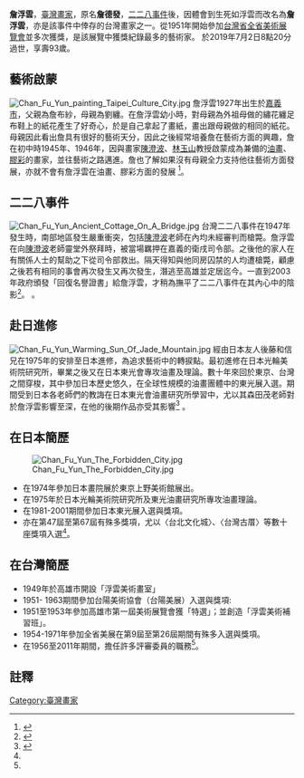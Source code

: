 {{Infobox person
| honorific_prefix          = 
|  name                      = 詹浮雲
| honorific_suffix          = 
| image                     = 
| image_size                = 230px
| alt                       = 
| caption                   = 
| 本名                      =    詹德發
| birth_name                = 
| birth_date                = 1927年
| birth_place               = {{TWN-JPN}}[[臺南州|臺南州]][[嘉義郡|嘉義郡]]
| death_date                = 2019年7月2日
| death_place               = {{TWN}}
| resting_place             = 
| resting_place_coordinates = 
| monuments                 = 
| residence                 = 
| nationality               = {{ROC}}
| ancestor                  = 
| other_names               = 
| ethnicity                 = [[臺灣人|臺灣人]]
| citizenship               = 
| style                     = 
| home_town                 = [[臺灣|臺灣]][[嘉義市|嘉義市]]
| spouse                    = 
| partner                   = 
| children                  = 
| parents                   = 
| relatives                 = 
| callsign                  = 
| awards                    = 
| signature                 = 
| signature_alt             = 
| signature_size            = 
| footnotes                 = 
| box_width                 = 
}}
'''詹浮雲'''{{BD|1927年||2019年|7月2日|catIdx=Chan}}，[[臺灣|臺灣]][[畫家|畫家]]，原名'''詹德發'''，[[二二八事件|二二八事件]]後，因體會到生死如浮雲而改名為'''詹浮雲'''，亦是該事件中倖存的台灣畫家之一。從1951年開始參加[[台灣省全省美術展覽會|台灣省全省美術展覽會]]並多次獲獎，是該展覽中獲獎紀錄最多的藝術家。
於2019年7月2日8點20分過世，享壽93歲。

==藝術啟蒙==
[[File:Chan_Fu_Yun_painting_Taipei_Culture_City.jpg|left]]
詹浮雲1927年出生於[[嘉義市|嘉義市]]，父親為詹布紗，母親為劉纏。在詹浮雲幼小時，對母親為外祖母做的繡花纏足布鞋上的紙花產生了好奇心，於是自己拿起了畫紙，畫出跟母親做的相同的紙花。母親因此看出詹具有很好的藝術天分，因此之後經常培養詹在藝術方面的興趣，詹在初中時1945年、1946年，因與畫家[[陳澄波|陳澄波]]、[[林玉山|林玉山]]教授啟蒙成為兼備的[[油畫|油畫]]、[[膠彩|膠彩]]的畫家，並往藝術之路邁進。詹也了解如果沒有母親全力支持他往藝術方面發展，亦就不會有詹浮雲在油畫、膠彩方面的發展
<ref name="官網">{{cite web| title=詹浮雲官方網站| url=http://fuyun.rumotan.com/| deadurl=yes| archiveurl=https://web.archive.org/web/20140311093239/http://fuyun.rumotan.com/| archivedate=2014-03-11| access-date=2014-03-11}}</ref>。

==二二八事件==
[[File:Chan_Fu_Yun_Ancient_Cottage_On_A_Bridge.jpg|right]]
台灣二二八事件在1947年發生時，南部地區發生嚴重衝突，包括[[陳澄波|陳澄波]]老師在內均未經審判而槍斃。詹浮雲在向[[陳澄波|陳澄波]]老師靈堂外祭拜時，被當場羈押在嘉義的衛戌司令部。之後他的家人在有關係人士的幫助之下從司令部救出。隔天得知與他同房囚禁的人均遭槍斃，顧慮之後若有相同的事會再次發生又再次發生，潛逃至高雄並定居迄今。一直到2003年政府頒發「回復名譽證書」給詹浮雲，才稍為撫平了二二八事件在其內心中的陰影<ref>{{cite web| title=國家文化資料庫—詹浮雲| url=http://nrch.cca.gov.tw/ccahome/peopleGroup/artist/artist_meta.jsp?xml_id=0006407632}}{{dead link|date=2018年4月 |bot=InternetArchiveBot |fix-attempted=yes }}</ref>。
。

==赴日進修==
[[File:Chan_Fu_Yun_Warming_Sun_Of_Jade_Mountain.jpg|right]]
經由日本友人後藤和信兄在1975年的安排至日本進修，為追求藝術中的轉捩點。最初進修在日本光輪美術院研究所，畢業之後又在日本東光會專攻油畫及理論。數十年來回於東京、台灣之間穿梭，其中參加日本歷史悠久，在全球性規模的油畫團體中的東光展入選。期間受到日本各老師們的教誨在日本東光會油畫研究所學習中，尤以其森田茂老師對於詹浮雲影響至深，在他的後期作品亦受其影響<ref>{{cite web| title=高雄市政府文化局—詹浮雲| url=http://www.khcc.gov.tw/media01.aspx?ID=$2501&IDK=2&AP=$2501_PN-2%5E$2501_SK-304%5E$2501_KW-%5E$2501_HISTORY-0| access-date=2014-03-11| archive-date=2020-11-27| archive-url=https://web.archive.org/web/20201127200305/https://www.khcc.gov.tw/media01.aspx?ID=$2501&IDK=2&AP=$2501_PN-2%5E$2501_SK-304%5E$2501_KW-%5E$2501_HISTORY-0| dead-url=no}}</ref>
。

==在日本簡歷==
[[File:Chan_Fu_Yun_The_Forbidden_City.jpg|right]]
*在1974年參加日本畫院展於東京上野美術館展出。
*在1975年於日本光輪美術院研究所及東光油畫研究所專攻油畫理論。
*在1981-2001期間參加日本東光展入選與獎項。
*亦在第47屆至第67屆有殊多獎項，尤以〈台北文化城〉、〈台灣古厝〉等數十座獎項入選<ref name="官網" />。

==在台灣簡歷==
* 1949年於高雄市開設「浮雲美術畫室」
* 1951- 1963期間參加台陽美術協會（台陽美展）入選與獎項:
*1951至1953年參加高雄市第一屆美術展覽會獲「特選」；並創造「浮雲美術補習班」。
* 1954-1971年參加全省美展在第9屆至第26屆期間有殊多入選與獎項。
* 在1956至2011年期間，擔任許多評審委員的職務<ref name="官網" />。

==註釋==
{{reflist}}

[[Category:臺灣畫家|Category:臺灣畫家]]